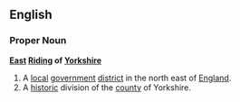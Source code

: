 ==English==
===Proper Noun===
'''[[East]] [[Riding]] of [[Yorkshire]]'''
{{wikipedia}}
#A [[local]] [[government]] [[district]] in the north east of [[England]].
#A [[historic]] division of the [[county]] of Yorkshire.